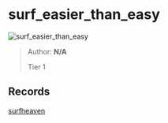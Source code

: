 
# surf_easier_than_easy

![surf_easier_than_easy](https://raw.githubusercontent.com/Sayt123/SurfMapPics/Maps-and-bonuses/csgo/surf_easier_than_easy.jpg)

> Author: **N/A**
>
> Tier 1

## Records

[surfheaven](https://surfheaven.eu/map/surf_easier_than_easy)
